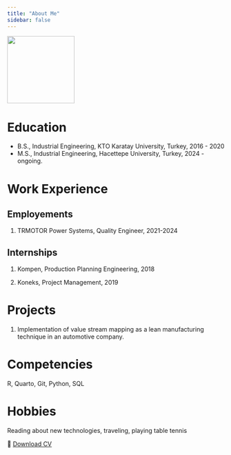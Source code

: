 ```yaml
---
title: "About Me"
sidebar: false 
---
```


![](images/Nimet Sevinc-01.jpg){fig-align="left" width="156"}

# Education

-   B.S., Industrial Engineering, KTO Karatay University, Turkey, 2016 - 2020
-   M.S., Industrial Engineering, Hacettepe University, Turkey, 2024 - ongoing.

# Work Experience

## Employements

1.  TRMOTOR Power Systems, Quality Engineer, 2021-2024

## Internships

1.  Kompen, Production Planning Engineering, 2018

2.  Koneks, Project Management, 2019

# Projects

1.  Implementation of value stream mapping as a lean manufacturing technique in an automotive company.

# Competencies

R, Quarto, Git, Python, SQL

# Hobbies

Reading about new technologies, traveling, playing table tennis



📄 [Download CV](https://github.com/NimetSevinc/emu660-spring2025/raw/main/images/Nimet%20Sevinç_CV.pdf)


